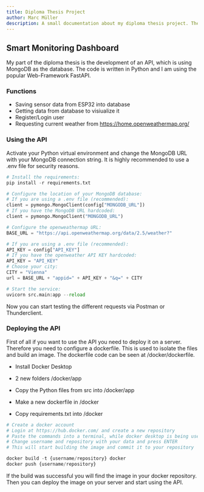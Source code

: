 ```yaml
---
title: Diploma Thesis Project
author: Marc Müller
description: A small documentation about my diploma thesis project. The project is about developing a smart monitoring dashboard for a smart home.
---
```


## Smart Monitoring Dashboard

My part of the diploma thesis is the development of an API, which is using MongoDB as the database. The code is written in Python and I am using the popular Web-Framework FastAPI.

### Functions

- Saving sensor data from ESP32 into database
- Getting data from database to visiualize it
- Register/Login user
- Requesting current weather from https://home.openweathermap.org/

### Using the API

Activate your Python virtual environment and change the MongoDB URL with your MongoDB connection string. It is highly recommended to use a .env file for security reasons.

```python
# Install the requirements:
pip install -r requirements.txt

# Configure the location of your MongoDB database:
# If you are using a .env file (recommended):
client = pymongo.MongoClient(config["MONGODB_URL"])
# If you have the MongoDB URL hardcoded:
client = pymongo.MongoClient("MONGODB_URL")

# Configure the openweathermap URL:
BASE_URL = "https://api.openweathermap.org/data/2.5/weather?"

# If you are using a .env file (recommended):
API_KEY = config["API_KEY"]
# If you have the openweather API KEY hardcoded:
API_KEY = "API_KEY"
# Choose your city:
CITY = "Vienna"
url = BASE_URL + "appid=" + API_KEY + "&q=" + CITY

# Start the service:
uvicorn src.main:app --reload
```

Now you can start testing the different requests via Postman or Thunderclient.

### Deploying the API

First of all if you want to use the API you need to deploy it on a server. Therefore you need to configure a dockerfile. This is used to isolate the files and build an image. The dockerfile code can be seen at /docker/dockerfile.

- Install Docker Desktop

- 2 new folders /docker/app

- Copy the Python files from src into /docker/app

- Make a new dockerfile in /docker

- Copy requirements.txt into /docker

```python
# Create a docker account
# Login at https://hub.docker.com/ and create a new repository
# Paste the commands into a terminal, while docker desktop is being used
# Change username and repository with your data and press ENTER
# This will start building the image and commit it to your repository

docker build -t {username/repository} docker
docker push {username/repository}
```

If the build was successful you will find the image in your docker repository. Then you can deploy the image on your server and start using the API.
